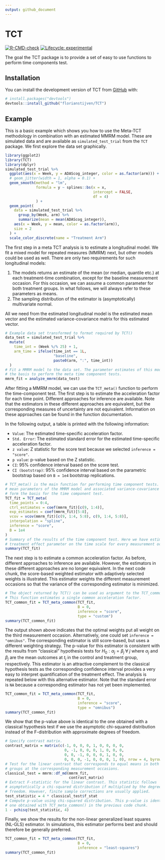 ```yaml
---
output: github_document
---
```

# TCT 

<!-- badges: start -->
[![R-CMD-check](https://github.com/florianstijven/TCT/actions/workflows/R-CMD-check.yaml/badge.svg)](https://github.com/florianstijven/TCT/actions/workflows/R-CMD-check.yaml)
[![Lifecycle: experimental](https://img.shields.io/badge/lifecycle-experimental-orange.svg)](https://lifecycle.r-lib.org/articles/stages.html#experimental)
<!-- badges: end -->


The goal the TCT package is to provide a set of easy to use functions to
perform time components test. 

## Installation 

You can install the development version of TCT from
[GitHub](https://github.com/) with:

``` r
# install.packages("devtools")
devtools::install_github("florianstijven/TCT")
```
## Example 

This is a basic example which shows you how to use the Meta-TCT methodology in
combination with an estimated MMRM model. These are simulated data and are
available as `simulated_test_trial` from the `TCT` package. We first explore the
data set graphically.

```r
library(ggplot2)
library(TCT)
library(dplyr)
simulated_test_trial %>%
  ggplot(aes(x = Week, y = ADAScog_integer, color = as.factor(arm))) +
  # geom_jitter(width = 1, alpha = 0.1) +
  geom_smooth(method = "lm",
              formula = y ~ splines::bs(x = x,
                                        intercept = FALSE, 
                                        df = 4)
              ) + 
  geom_point(
    data = simulated_test_trial %>%
      group_by(Week, arm) %>%
      summarize(mean = mean(ADAScog_integer)),
    aes(x = Week, y = mean, color = as.factor(arm)),
    size = 2
  ) +
  scale_color_discrete(name = "Treatment Arm")
```


The first step in a meta TCT analysis is to estimate a longitudinal model. We
fit a mixed model for repeated measures (MMRM) next, but other models could be
used as well. There are only two requirements for such longitudinal models:

1. The models returns an estimate of the mean (or median, quantile etc.) at each
treatment-time combination, except for the baseline measurement occasion. For
this occasion, we can assume a common parameter for both treatment groups. In what
follows, we will always refer to these parameters as means.
2. The sampling distribution of the estimator is (asymptotically) multivariate
normal.

All we need from the estimated longitudinal model is the estimated mean vector
and the estimated variance-covariance matrix for this estimated vector.

```r
# Example data set transformed to format required by TCT()
data_test = simulated_test_trial %>%
  mutate(
    time_int = (Week %/% 25) + 1,
    arm_time = ifelse(time_int == 1L,
                      "baseline",
                      paste0(arm, ":", time_int))
  )
# Fit a MMRM model to the data set. The parameter estimates of this model form
# the basis to perform the meta time component tests.
mmrm_fit = analyze_mmrm(data_test)
```

After fitting a MMRM model, we can use the `TCT_meta()` function to perform the
time-component test. The first step is to estimate the acceleration factor for each
time point. Different approaches for inference are available. Note that the
estimators in these different approaches are equivalent, but the corresponding
measures of uncertainty are not equivalent. Information on these approaches can
be found in the function documentation. 

In the following output, a table is printed with the following information:

* `Value`: The estimated time-specific acceleration factor.
* `Std. Error`: The estimated standard error for the estimated time-specific
acceleration factor.
* `z value`: Z statistic for the score test because we selected `inference = "score"`.
* `p value`: p-value based on the Z statistic.
* `CI`: 95% confidence interval based on the score test.
* `CI (bootstrap)`: 95% confidence interval based on the parametric bootstrap based on 
`B = 1e4` bootstrap replications.

```r
# TCT_meta() is the main function for performing time component tests. The estimated
# mean parameters of the MMRM model and associated variance-covariance matrix
# form the basis for the time component test.
TCT_fit = TCT_meta(
  time_points = 0:4,
  ctrl_estimates = coef(mmrm_fit)[c(9, 1:4)],
  exp_estimates = coef(mmrm_fit)[5:8],
  vcov = vcov(mmrm_fit)[c(9, 1:4, 5:8), c(9, 1:4, 5:8)],
  interpolation = "spline",
  inference = "score",
  B = 1e4
)
# Summary of the results of the time component test. Here we have estimated a
# treatment effect parameter on the time scale for every measurement occasion.
summary(TCT_fit)
```


The next step is to estimate a common acceleration factor. As before, different
approaches to inference are available. However, the estimators in these
different approaches are no longer equivalent. In the next code chunk, the
score-based weighted estimator with adaptively selected weights is illustrated.
This estimator weights the different measurement occasions so that the variance
of the corresponding estimator is minimized.

```r
# The object returned by TCT() can be used as argument to the TCT_common() function.
# This function estimates a single common acceleration factor.
TCT_common_fit = TCT_meta_common(TCT_fit,
                                 B = 0,
                                 inference = "score",
                                 type = "custom")
summary(TCT_common_fit)
```

The output shown above indicates that the optimal weights put all weight on the
third measurement occasion. Alternatively, one could set `inference =
"omnibus"`. The corresponding estimator is still score-based, but uses a
different weighting strategy. The p-value for this estimator is consistent with
the results from "classical" hypothesis tests for $H_0: \alpha_j = \beta_j \;
\forall \; j$ where $\alpha_j$ and $\beta_j$ are the mean outcomes at $t_j$ in
the control and treatment group, respectively. This estimator is an attractive
complement to the classical hypothesis tests as the corresponding confidence
interval provides a very easy to interpret quantification of the treatment
effect. The analysis is repeated below with this alternative estimator. Note
that the standard error is `NA` because a corresponding estimator has not yet
been implemented.

```r
TCT_common_fit = TCT_meta_common(TCT_fit,
                                 B = 0,
                                 inference = "score",
                                 type = "omnibus")
summary(TCT_common_fit)
```

We show that the p-value above is identical to the one obtained with a classical
hypothesis test if we use the asymptotic chi-squared distribution instead of the
F-distribution with approximate degrees of freedom.

```r
# Specify contrast matrix. 
contrast_matrix = matrix(c(-1, 0, 0, 0, 1, 0, 0, 0, 0,
                           0, -1, 0, 0, 0, 1, 0, 0, 0,
                           0, 0, -1, 0, 0, 0, 1, 0, 0,
                           0, 0, 0, -1, 0, 0, 0, 1, 0), nrow = 4, byrow = TRUE)
# Test for the linear contrast that corresponds to equal means in both treatment
# groups at the corresponding measurement occasions.
classical_test = mmrm::df_md(mmrm_fit,
                             contrast_matrix)
# Extract F-statistic for the linear contrast. This statistic follows
# asymptotically a chi-squared distribution if multiplied by the degrees of
# freedom. However, finite sample corrections are usually applied.
test_statistic = 4 * classical_test$f_stat
# Compute p-value using chi-squared distribution. This p-value is identical to the
# one obtained with TCT_meta_common() in the previous code chunk.
1 - pchisq(test_statistic, 4)
```

Finally, we show the results for the non-linear generalized least squares
(NL-GLS) estimator. In simulations, this estimator performs best and should
therefore be generally preferred.

```r
TCT_common_fit = TCT_meta_common(TCT_fit,
                                 B = 0,
                                 inference = "least-squares")
summary(TCT_common_fit)
```


